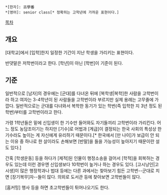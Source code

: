  *[한자]: 古學番
 *[영어]: senior class[* 정확히는 고학년에 가까운 표현이다.]

[[목차]]
== 개요 ==
[대학교]에서 [입학]한지 일정한 기간이 지난 학생을 가리키는 표현이다.

반댓말은 저학번이라고 한다. [학년]이 아닌 [학번]이 기준이 된다.
== 기준 ==
일반적으로 [남자]의 경우에는 [군대]를 다녀온 뒤에 [복학생|복학]한 사람을 고학번이라 하고 여자는 3-4학년이 된 사람들을 고학번이라 부르지만 실제 용례는 고무줄에 가깝다. 일반적으로는 군대를 다녀와서 복학한 동기가 있는 학번(즉 입학한 지 3년 정도 된 학번)부터를 고학번이라고 한다.

가령 1학년들은 밑에 신입생이 한 기수만 들어와도 자기들끼리 고학번이라 가리킨다. 어느 정도 농담조이기는 하지만 [기수]로 어법과 [계급]이 결정되는 한국 사회의 특성상 한 기수라도 높이는 게 자신에게 유리하기 때문이다.[* 한국에서 [만 나이]가 보급이 안 되는 이유 중 하나로 한 살이라도 손해보면 [반말]을 들을 가능성이 높아지기 때문이란 설도 있다.]

간혹 [학생운동] 등을 하다가 [제적]된 인물이 행정소송을 걸어서 [학적]을 회복하는 경우도 있는데 이런 경우엔 신입생보다 10학번이 높거나 하는 경우도 있다. [고시낭인|고시생]이 많은 행정학과나 법대 등에는 다른 과에서는 찾아보기 힘든 고학번--군대로 치면 [장기복무]자--들이 많다. 의외로 도서관 등에 찾아보면 고학번들이 많다. 

[홈커밍] 행사 등을 하면 초고학번들이 튀어나오기도 한다.
